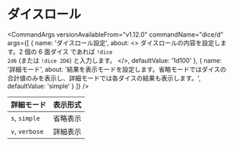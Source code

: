 
# ダイスロール

<CommandArgs
  versionAvailableFrom="v1.12.0"
  commandName="dice/d"
  args={[
    {
      name: 'ダイスロール設定',
      about:
        <>
        ダイスロールの内容を設定します。2 個の 6 面ダイス であれば <code>!dice 2d6</code> (または <code>!dice 2D6</code>) と入力します。
        </>,
      defaultValue: '1d100'
    },
    {
      name: '詳細モード',
      about:
        '結果を表示モードを設定します。省略モードではダイスの合計値のみを表示し、詳細モードでは各ダイスの結果も表示します。',
      defaultValue: 'simple'
    }
]}
/>

| 詳細モード     | 表示形式 |
| -------------- | -------- |
| `s`, `simple`  | 省略表示 |
| `v`, `verbose` | 詳細表示 |
